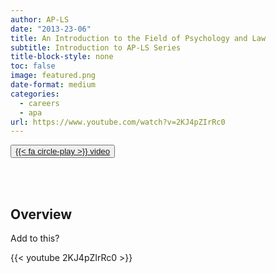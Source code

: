 ```yaml
---
author: AP-LS
date: "2013-23-06"
title: An Introduction to the Field of Psychology and Law
subtitle: Introduction to AP-LS Series
title-block-style: none
toc: false
image: featured.png
date-format: medium
categories:
  - careers
  - apa
url: https://www.youtube.com/watch?v=2KJ4pZIrRc0
---
```


<button type="button" class="btn btn-outline-success">
<a href="https://www.youtube.com/watch?v=2KJ4pZIrRc0" target="_blank">{{< fa circle-play >}} video</a></button>
<br></br>

## Overview 

Add to this? 


{{< youtube 2KJ4pZIrRc0 >}}
